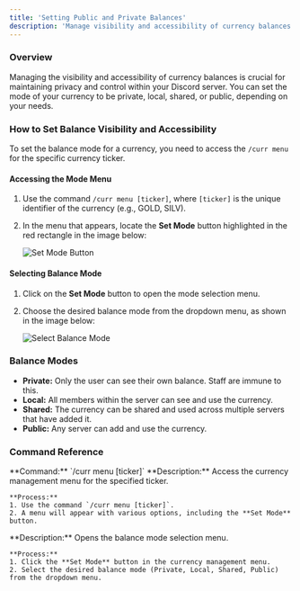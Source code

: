 ```yaml
---
title: 'Setting Public and Private Balances'
description: 'Manage visibility and accessibility of currency balances'
---
```


### Overview
Managing the visibility and accessibility of currency balances is crucial for maintaining privacy and control within your Discord server. You can set the mode of your currency to be private, local, shared, or public, depending on your needs.

### How to Set Balance Visibility and Accessibility

To set the balance mode for a currency, you need to access the `/curr menu` for the specific currency ticker.

#### Accessing the Mode Menu
1. Use the command `/curr menu [ticker]`, where `[ticker]` is the unique identifier of the currency (e.g., GOLD, SILV).
2. In the menu that appears, locate the **Set Mode** button highlighted in the red rectangle in the image below:

   ![Set Mode Button](https://imgur.com/DR7Lzgn.png)

#### Selecting Balance Mode
1. Click on the **Set Mode** button to open the mode selection menu.
2. Choose the desired balance mode from the dropdown menu, as shown in the image below:

   ![Select Balance Mode](https://imgur.com/wXB4nVn.png)

### Balance Modes

- **Private:** Only the user can see their own balance. Staff are immune to this.
- **Local:** All members within the server can see and use the currency.
- **Shared:** The currency can be shared and used across multiple servers that have added it.
- **Public:** Any server can add and use the currency.

### Command Reference

<AccordionGroup>
  <Accordion title="/curr menu [ticker]">
    **Command:** `/curr menu [ticker]`  
    **Description:** Access the currency management menu for the specified ticker.
    
    **Process:**
    1. Use the command `/curr menu [ticker]`.
    2. A menu will appear with various options, including the **Set Mode** button.
  </Accordion>
  
  <Accordion title="Set Mode Button">
    **Description:** Opens the balance mode selection menu.
    
    **Process:**
    1. Click the **Set Mode** button in the currency management menu.
    2. Select the desired balance mode (Private, Local, Shared, Public) from the dropdown menu.
  </Accordion>
</AccordionGroup>
